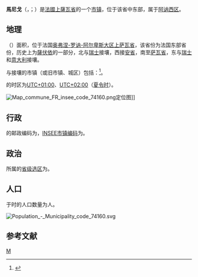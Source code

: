 {{noteTA|G1=法国地名}}
{{Infobox French commune}}
'''馬尼戈'''（{{lang-fr|Manigod}}，{{IPA-fr|maniɡo}}；{{lang-frp|Manegôd}}）是[[法國|法國]][[上薩瓦省|上薩瓦省]]的一个[[市镇_(法国)|市镇]]，位于该省中东部，属于[[阿讷西区|阿讷西区]]。

== 地理 ==
{{PAGENAMEBASE}}（{{wikidata|property|linked|P625}}）面积{{wikidata|properties|P2046}}，位于法国[[奥弗涅-罗讷-阿尔卑斯大区|奥弗涅-罗讷-阿尔卑斯大区]][[上萨瓦省|上萨瓦省]]，该省份为法国东部省份，历史上为[[薩伏依|薩伏依]]的一部分，北与[[瑞士|瑞士]]接壤，西接[[安省_(法國)|安省]]，南至[[萨瓦省|萨瓦省]]，东与[[瑞士|瑞士]]和[[意大利|意大利]]接壤。

与{{PAGENAMEBASE}}接壤的市镇（或旧市镇、城区）包括：{{Wikidata|properties|linked|P47}}<ref name="geo">{{Cite web|url=https://www.geoportail.gouv.fr/carte|title=Carte|accessdate=2020-03-22|author=Géoportail|language=fr|publisher=Géoportail|archive-date=2017-01-29|archive-url=https://web.archive.org/web/20170129154129/https://www.geoportail.gouv.fr/carte/|dead-url=no}}</ref>。

{{PAGENAMEBASE}}的时区为[[UTC+01:00|UTC+01:00]]、[[UTC+02:00|UTC+02:00]]（[[夏时制|夏令时]]）。

[[File:Map_commune_FR_insee_code_74160.png|thumb]]定位图]]{{Clear|left}}
== 行政 ==
{{PAGENAMEBASE}}的邮政编码为{{wikidata|properties|P281}}，[[法国国家统计与经济研究所|INSEE市镇编码]]为{{wikidata|properties|P374}}。

== 政治 ==
{{PAGENAMEBASE}}所属的[[縣_(法國)|省级选区]]为{{WikidataLink|{{wikidata|properties|raw|best||P7938}}}}。

== 人口 ==
{{PAGENAMEBASE}}于{{wikidata|qualifier|P1082|P585}}时的人口数量为{{wikidata|property|raw|P1082}}人。

[[File:Population_-_Municipality_code_74160.svg|thumb]]{{Clear|left}}
== 参考文献 ==
{{Reflist}}

{{上萨瓦省市镇}}
[[Category:上萨瓦省市镇|M]]